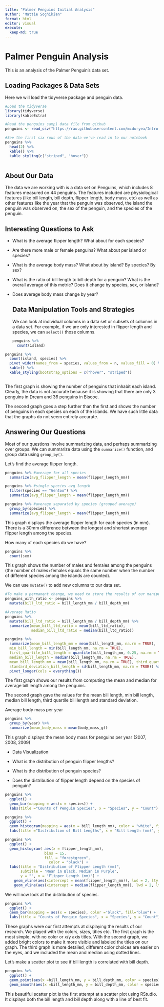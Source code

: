 ```yaml
---
title: "Palmer Penguins Initial Analysis"
author: "Mattie Soghikian"
format: html
editor: visual
execute: 
  keep-md: true
---
```


# Palmer Penguin Analysis

This is an analysis of the Palmer Penguin's data set.

## Loading Packages & Data Sets

Here we will load the tidyverse package and penguin data.

```r
#Load the tidyverse
library(tidyverse)
library(kableExtra)

#Read the penguins_samp1 data file from github
penguins <- read_csv("https://raw.githubusercontent.com/mcduryea/Intro-to-Bioinformatics/main/data/penguins_samp1.csv")

#See the first six rows of the data we've read in to our notebook
penguins %>% 
  head(2) %>%
  kable() %>% 
  kable_styling(c("striped", "hover"))
  
```

## About Our Data

The data we are working with is a data set on Penguins, which includes 8 features measured on 44 penguins. The features included are physiological features (like bill length, bill depth, flipper length, body mass, etc) as well as other features like the year that the penguin was observed, the island the penguin was observed on, the sex of the penguin, and the species of the penguin.

## Interesting Questions to Ask

-   What is the average flipper length? What about for each species?

-   Are there more male or female penguins? What about per island or species?

-   What is the average body mass? What about by island? By species? By sex?

-   What is the ratio of bill length to bill depth for a penguin? What is the overall average of this metric? Does it change by species, sex, or island?

-   Does average body mass change by year?

    ## Data Manipulation Tools and Strategies

    We can look at individual columns in a data set or subsets of columns in a data set. For example, if we are only interested in flipper length and species, we can `select()` those columns.

    ```r
    penguins %>%
      count(island)
    ```

```r
penguins %>%
  count(island, species) %>%
  pivot_wider(names_from = species, values_from = n, values_fill = 0) %>%
  kable() %>%
  kable_styling(bootstrap_options = c("hover", "striped"))
  
```

The first graph is showing the number of penguins that inhabit each island. Clearly, the data is not accurate because it is showing that there are only 3 penguins in Dream and 36 penguins in Biscoe.

The second graph goes a step further than the first and shows the number of penguins in each species on each of the islands. We have such little data that the graphs do not seem entirely accurate.

## Answering Our Questions

Most of our questions involve summarizing data, and perhaps summarizing over groups. We can summarize data using the `summarize()` function, and group data using `group_by()`.

Let's find the average flipper length.

```r
penguins %>% #average for all species
  summarize(avg_flipper_length = mean(flipper_length_mm))

penguins %>% #single species avg length
  filter(species == "Gentoo") %>%
  summarize(avg_flipper_length = mean(flipper_length_mm))

penguins %>% #average separated by species (grouped average)
  group_by(species) %>%
  summarize(avg_flipper_length = mean(flipper_length_mm))
```

This graph displays the average flipper length for each species (in mm). There is a 30mm difference between the longest and shortest average flipper length among the species.

How many of each species do we have?

```r
penguins %>%
  count(sex)
```

This graph shows the number of males and females among the penguins (the number of males+females equals the same number when the number of different species among the islands are counted).

We can use `mutate()` to add new columns to our data set.

```r
#To make a permanent change, we need to store the results of our manipulations
penguins_with_ratio <- penguins %>%
  mutate(bill_ltd_ratio = bill_length_mm / bill_depth_mm)

#Average Ratio
penguins %>%
  mutate(bill_ltd_ratio = bill_length_mm / bill_depth_mm) %>%
  summarize(mean_bill_ltd_ratio = mean(bill_ltd_ratio),
            median_bill_ltd_ratio = median(bill_ltd_ratio))
```

```r
penguins %>%
  summarize(mean_bill_length_mm = mean(bill_length_mm, na.rm = TRUE),
  min_bill_length = min(bill_length_mm, na.rm = TRUE),
  first_quartile_bill_length = quantile(bill_length_mm, 0.25, na.rm = TRUE),
  median_bill_length = median(bill_length_mm, na.rm = TRUE), 
  mean_bill_length_mm = mean(bill_length_mm, na.rm = TRUE), third_quartile_bill_length = quantile(bill_length_mm, 0.75, na.rm = TRUE),
  standard_deviation_bill_length = sd(bill_length_mm, na.rm = TRUE)) %>%
  pivot_longer(cols = everything())

```

The first graph shows our results from computing the mean and median for average bill length among the penguins.

The second graph gave the values for the mean bill length, min bill length, median bill length, third quartile bill length and standard deviation.

Average body mass per year

```r
penguins %>%
  group_by(year) %>%
  summarize(mean_body_mass = mean(body_mass_g))
```

This graph displays the mean body mass for penguins per year (2007, 2008, 2009)

-   Data Visualization

-   What is the distribution of penguin flipper lengths?

-   What is the distribution of penguin species?

-   Does the distribution of flipper length depend on the species of penguin?

```r
penguins %>%
  ggplot() +
  geom_bar(mapping = aes(x = species)) +
  labs(title ="Counts of Penguin Species", x = "Species", y = "Count")
```

```r
penguins %>%
  ggplot() +
  geom_histogram(mapping = aes(x = bill_length_mm), color = "white", fill = "blue") +
  labs(title ="Distribution of Bill Lengths", x = "Bill Length (mm)", y = "Count")
```

```r
penguins %>%
  ggplot() +
  geom_histogram( aes(x = flipper_length_mm),
                  bins = 15,
                  fill = "forestgreen",
                    color = "black") +
  labs(title = "Distribution of Flipper Length (mm)",
       subtitle = "Mean in Black, Median in Purple",
       y = "", x = "Flipper Length (mm)") +
    geom_vline(aes(xintercept = mean(flipper_length_mm)), lwd = 2, lty = "dashed") +
    geom_vline(aes(xintercept = median(flipper_length_mm)), lwd = 2, lty = "dotted", color = "purple") 
```

We will now look at the distribution of species.

```r
penguins %>%
  ggplot() +
  geom_bar(mapping = aes(x = species), color ="black", fill="blue") +
  labs(title = "Counts of Penguin Species", x = "Species", y = "Count")
```

These graphs were our first attempts at displaying the results of our research. We played with the colors, sizes, titles etc. The first graph is the most simple, with no color or x/y axis titles. With the second graph, we added bright colors to make it more visible and labeled the titles on our graph. The third graph is more detailed, different color choices are easier on the eyes, and we included the mean and median using dotted lines.

Let's make a scatter plot to see if bill length is correlated with bill depth.

```r
penguins %>%
  ggplot() +
  geom_point(aes(x =bill_length_mm, y = bill_depth_mm, color = species)) +
  geom_smooth(aes(x =bill_length_mm, y = bill_depth_mm, color = species), method = "lm")
```

This beautiful scatter plot is the first attempt at a scatter plot using RStudio. It displays both the bill length and bill depth along with a line of best fit.
